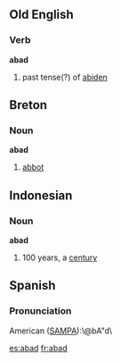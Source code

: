 {{rfd}}
== Old English ==
=== Verb ===
'''abad'''
# past tense(?) of [[abiden]]
== Breton ==
=== Noun ===
'''abad'''
# [[abbot]]
== Indonesian ==
=== Noun ===
'''abad'''
# 100 years, a [[century]]
== Spanish ==
=== Pronunciation ===
American ([[SAMPA]]):\@bA"d\

{{stub}}

[[es:abad]]
[[fr:abad]]
